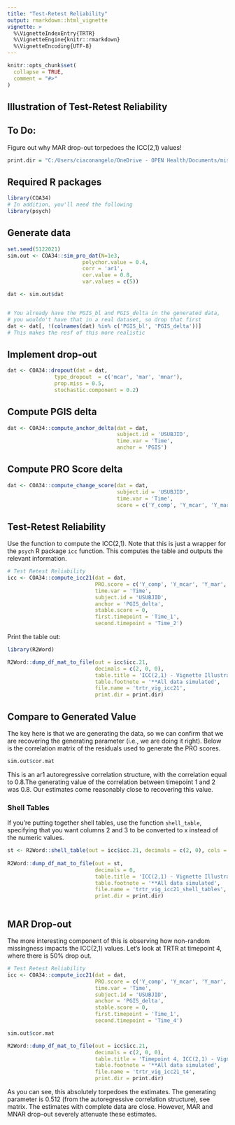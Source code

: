 ```yaml
---
title: "Test-Retest Reliability"
output: rmarkdown::html_vignette
vignette: >
  %\VignetteIndexEntry{TRTR}
  %\VignetteEngine{knitr::rmarkdown}
  %\VignetteEncoding{UTF-8}
---
```


```r
knitr::opts_chunk$set(
  collapse = TRUE,
  comment = "#>"
)
```

## Illustration of Test-Retest Reliability

## To Do: 
Figure out why MAR drop-out torpedoes the ICC(2,1) values!

```r
print.dir = "C:/Users/ciaconangelo/OneDrive - OPEN Health/Documents/misc_R_table_output"
```

## Required R packages
```r
library(COA34)
# In addition, you'll need the following
library(psych)
```


## Generate data
```r

set.seed(5122021)
sim.out <- COA34::sim_pro_dat(N=1e3,
                        polychor.value = 0.4,
                        corr = 'ar1',
                        cor.value = 0.8,
                        var.values = c(5))

dat <- sim.out$dat


# You already have the PGIS_bl and PGIS_delta in the generated data,
# you wouldn't have that in a real dataset, so drop that first
dat <- dat[, !(colnames(dat) %in% c('PGIS_bl', 'PGIS_delta'))]
# This makes the resf of this more realistic

```

## Implement drop-out

```r

dat <- COA34::dropout(dat = dat,
               type_dropout  = c('mcar', 'mar', 'mnar'),
               prop.miss = 0.5,
               stochastic.component = 0.2)


```


## Compute PGIS delta

```r
dat <- COA34::compute_anchor_delta(dat = dat,
                                   subject.id = 'USUBJID',
                                   time.var = 'Time',
                                   anchor = 'PGIS')

```


## Compute PRO Score delta

```r
dat <- COA34::compute_change_score(dat = dat,
                                   subject.id = 'USUBJID',
                                   time.var = 'Time',
                                   score = c('Y_comp', 'Y_mcar', 'Y_mar', 'Y_mnar'))


```




## Test-Retest Reliability

Use the function to compute the ICC(2,1). Note that this is just a wrapper for the `psych` R package `icc` function. This computes the table and outputs the relevant information. 

```r
# Test Retest Reliability
icc <- COA34::compute_icc21(dat = dat,
                            PRO.score = c('Y_comp', 'Y_mcar', 'Y_mar', 'Y_mnar'),
                            time.var = 'Time',
                            subject.id = 'USUBJID',
                            anchor = 'PGIS_delta',
                            stable.score = 0, 
                            first.timepoint = 'Time_1', 
                            second.timepoint = 'Time_2')

```

Print the table out:

```r
library(R2Word)

R2Word::dump_df_mat_to_file(out = icc$icc.21,
                            decimals = c(2, 0, 0), 
                            table.title = 'ICC(2,1) - Vignette Illustration', 
                            table.footnote = '**All data simulated',
                            file.name = 'trtr_vig_icc21', 
                            print.dir = print.dir)


```

## Compare to Generated Value
The key here is that we are generating the data, so we can confirm that we are recovering the generating parameter (i.e., we are doing it right). Below is the correlation matrix of the residuals used to generate the PRO scores.  

```r

sim.out$cor.mat

```

This is an ar1 autoregressive correlation structure, with the correlation equal to 0.8.The generating value of the correlation between timepoint 1 and 2 was 0.8. Our estimates come reasonably close to recovering this value. 

### Shell Tables
If you're putting together shell tables, use the function `shell_table`, specifying that you want columns 2 and 3 to be converted to x instead of the numeric values. 


```r

st <- R2Word::shell_table(out = icc$icc.21, decimals = c(2, 0), cols = c(2, 3))
                           
R2Word::dump_df_mat_to_file(out = st,
                            decimals = 0, 
                            table.title = 'ICC(2,1) - Vignette Illustration', 
                            table.footnote = '**All data simulated',
                            file.name = 'trtr_vig_icc21_shell_tables', 
                            print.dir = print.dir)



```

## MAR Drop-out

The more interesting component of this is observing how non-random missingness impacts the ICC(2,1) values. Let's look at TRTR at timepoint 4, where there is 50% drop out. 

```r
# Test Retest Reliability
icc <- COA34::compute_icc21(dat = dat,
                            PRO.score = c('Y_comp', 'Y_mcar', 'Y_mar', 'Y_mnar'),
                            time.var = 'Time',
                            subject.id = 'USUBJID',
                            anchor = 'PGIS_delta',
                            stable.score = 0, 
                            first.timepoint = 'Time_1', 
                            second.timepoint = 'Time_4')

sim.out$cor.mat

R2Word::dump_df_mat_to_file(out = icc$icc.21,
                            decimals = c(2, 0, 0), 
                            table.title = 'Timepoint 4, ICC(2,1) - Vignette Illustration', 
                            table.footnote = '**All data simulated',
                            file.name = 'trtr_vig_icc21_t4', 
                            print.dir = print.dir)


```

As you can see, this absolutely torpedoes the estimates. The generating parameter is 0.512 (from the autoregressive correlation structure), see matrix. The estimates with complete data are close. However, MAR and MNAR drop-out severely attenuate these estimates. 

